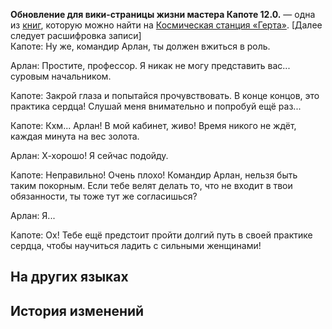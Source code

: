 {{Книга Инфобокс
|id           = 148
|Название     = Обновление для вики-страницы жизни мастера Капоте 12.0.
|Изображение  = Item Journal.png
|Мир          = Космическая станция «Герта»
|Томов        = 1
|Автор        = <!--нужно добавить-->
|Описание     = Содержание регулярно обновляется преданными фанатами Капоте. В основном состоит из записей о ежедневном поведении Капоте.
|Том1         = {{tx}}
|Источник1    = {{tx|Отсутствует источник}}
|Персонажи    = 
|Фракции      = 
}}
'''Обновление для вики-страницы жизни мастера Капоте 12.0.''' — одна из [[Книги|книг]], которую можно найти на [[Космическая станция «Герта»]].
<!--
==Получение==
<gallery>
Книга НАЗВАНИЕ.png|НАЗВАНИЕ
Локация НАЗВАНИЕ.png|Расположение на карте. Ближайший пространственный якорь «[[НАЗВАНИЕ]]»
</gallery>
-->
[Далее следует расшифровка записи]<br />
Капоте: Ну же, командир Арлан, ты должен вжиться в роль.

Арлан: Простите, профессор. Я никак не могу представить вас... суровым начальником.

Капоте: Закрой глаза и попытайся прочувствовать. В конце концов, это практика сердца! Слушай меня внимательно и попробуй ещё раз...

Капоте: Кхм... Арлан! В мой кабинет, живо! Время никого не ждёт, каждая минута на вес золота.

Арлан: Х-хорошо! Я сейчас подойду.

Капоте: Неправильно! Очень плохо! Командир Арлан, нельзя быть таким покорным. Если тебе велят делать то, что не входит в твои обязанности, ты тоже тут же согласишься?

Арлан: Я...

Капоте: Ох! Тебе ещё предстоит пройти долгий путь в своей практике сердца, чтобы научиться ладить с сильными женщинами!

==На других языках==
{{На других языках
|en   = Update Notes for Master Capote's Life Wiki Version 12.0
|zhs  = 波少百科12.0更新内容
|zht  = 波少百科12.0更新內容
|ja   = 「カポ様大百科」バージョン12.0
|ko   = 카포티 위키 12.0 업데이트 내용
|es   = Actualización de la versión 12.0 de la Enciclopedia de la vida del maestro Capote
|fr   = Notes de mise à jour du wiki sur la vie de maître Boomer version 12.0
|ru   = Обновление для вики-страницы жизни мастера Капоте 12.0.
|th   = เนื้อหาอัปเดตของสารานุกรม Master Capote เวอร์ชัน 12.0
|vi   = Nội dung cập nhật Bách Khoa Toàn Thư Nam Thần Capote 12.0
|de   = Update für Meister Capotes Enzyklopädie Version 12.0
|id   = Konten Update Wiki Kehidupan Master Capote versi 12.0
|pt   = Notas de Atualização para a CalepoPédia, Versão 12.0
}}

==История изменений==
{{История изменений|2.7}}
